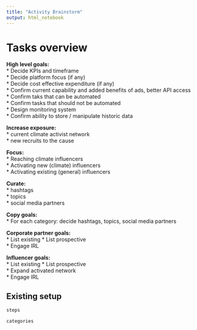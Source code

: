 ```yaml
---
title: "Activity Brainstorm"
output: html_notebook
---
```



# Tasks overview  

**High level goals:**  
* Decide KPIs and timeframe  
* Decide platform focus (if any)  
* Decide cost effective expenditure (if any)  
* Confirm current capability and added benefits of ads, better API access  
* Confirm taks that can be automated  
* Confirm tasks that should not be automated  
* Design monitoring system  
* Confirm ability to store / manipulate historic data  
  
  
**Increase exposure:**  
* current climate activist network  
* new recruits to the cause  
  
  
**Focus:**  
* Reaching climate influencers  
* Activating new (climate) influencers  
* Activating existing (general) influencers  
  
  
**Curate:**  
* hashtags  
* topics  
* social media partners  
  
  
**Copy goals:**  
* For each category: decide hashtags, topics, social media partners  
  
  
**Corporate partner goals:**  
* List existing 
* List prospective  
* Engage IRL  
  
  
**Influencer goals:**  
* List existing 
* List prospective  
* Expand activated network  
* Engage IRL  
  
  


## Existing setup

```r
steps
```

```r
categories
```


